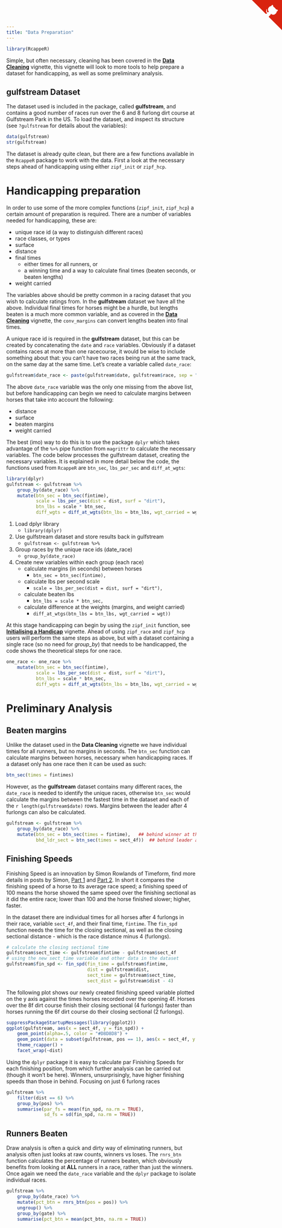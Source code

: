 ```yaml
---
title: "Data Preparation"
---
```


```r
library(RcappeR)
```

Simple, but often necessary, cleaning has been covered in the [**Data Cleaning**](data_cleaning.html) vignette, this vignette will look to more tools to help prepare a dataset for handicapping, as well as some preliminary analysis.

## gulfstream Dataset

The dataset used is included in the package, called **gulfstream**, and contains a good number of races run over the 6 and 8 furlong dirt course at Gulfstream Park in the US.  To load the dataset, and inspect its structure (see `?gulfstream` for details about the variables):

```r
data(gulfstream)
str(gulfstream)
```

The dataset is already quite clean, but there are a few functions available in the `RcappeR` package to work with the data.  First a look at the necessary steps ahead of handicapping using either `zipf_init` or `zipf_hcp`.

# Handicapping preparation

In order to use some of the more complex functions (`zipf_init`, `zipf_hcp`) a certain amount of preparation is required.  There are a number of variables needed for handicapping, these are:

* unique race id (a way to distinguish different races)
* race classes, or types
* surface
* distance
* final times
    + either times for all runners, or
    + a winning time and a way to calculate final times (beaten seconds, or beaten lengths)
* weight carried

The variables above should be pretty common in a racing dataset that you wish to calculate ratings from.  In the **gulfstream** dataset we have all the above.  Individual final times for horses might be a hurdle, but lengths beaten is a much more common variable, and as covered in the [**Data Cleaning**](data_cleaning.html) vignette, the `conv_margins` can convert lengths beaten into final times.

A unique race id is required in the **gulfstream** dataset, but this can be created by concatenating the `date` and `race` variables.  Obviously if a dataset contains races at more than one racecourse, it would be wise to include something about that: you can't have two races being run at the same track, on the same day at the same time.  Let's create a variable called `date_race`:

```r
gulfstream$date_race <- paste(gulfstream$date, gulfstream$race, sep = "_")
```

The above `date_race` variable was the only one missing from the above list, but before handicapping can begin we need to calculate margins between horses that take into account the following:

* distance
* surface
* beaten margins
* weight carried

The best (imo) way to do this is to use the package `dplyr` which takes advantage of the `%>%` pipe function from `magrittr` to calculate the necessary variables.  The code below processes the gulfstream dataset, creating the necessary variables.  It is explained in more detail below the code, the functions used from `RcappeR` are `btn_sec`, `lbs_per_sec` and `diff_at_wgts`:

```r
library(dplyr)
gulfstream <- gulfstream %>%
    group_by(date_race) %>%
    mutate(btn_sec = btn_sec(fintime),
           scale = lbs_per_sec(dist = dist, surf = "dirt"),
           btn_lbs = scale * btn_sec,
           diff_wgts = diff_at_wgts(btn_lbs = btn_lbs, wgt_carried = wgt))
```

1. Load dplyr library
    + `library(dplyr)`
2. Use gulfstream dataset and store results back in gulfstream
    + `gulfstream <- gulfstream %>%`
3. Group races by the unique race ids (date_race)
    + `group_by(date_race)`
4. Create new variables within each group (each race)
    + calculate margins (in seconds) between horses
        + `btn_sec = btn_sec(fintime),`
    + calculate lbs per second scale
        + `scale = lbs_per_sec(dist = dist, surf = "dirt"),`
    + calculate beaten lbs
        + `btn_lbs = scale * btn_sec,`
    + calculate difference at the weights (margins, and weight carried)
        + `diff_at_wtgs(btn_lbs = btn_lbs, wgt_carried = wgt))`

At this stage handicapping can begin by using the `zipf_init` function, see [**Initialising a Handicap**](initialise_a_handicap.html) vignette.  Ahead of using `zipf_race` and `zipf_hcp` users will perform the same steps as above, but with a dataset containing a single race (so no need for _group\_by_) that needs to be handicapped, the code shows the theoretical steps for one race.

```r
one_race <- one_race %>%
    mutate(btn_sec = btn_sec(fintime),
           scale = lbs_per_sec(dist = dist, surf = "dirt"),
           btn_lbs = scale * btn_sec,
           diff_wgts = diff_at_wgts(btn_lbs = btn_lbs, wgt_carried = wgt))
```

# Preliminary Analysis

## Beaten margins

Unlike the dataset used in the **Data Cleaning** vignette we have individual times for all runners, but no margins in seconds.  The `btn_sec` function can calculate margins between horses, necessary when handicapping races.  If a dataset only has one race then it can be used as such:

```r
btn_sec(times = fintimes)
```

However, as the **gulfstream** dataset contains many different races, the `date_race` is needed to identify the unique races, otherwise `btn_sec` would calculate the margins between the fastest time in the dataset and each of the `r length(gulfstream$date)` rows.  Margins between the leader after 4 furlongs can also be calculated.

```r
gulfstream <- gulfstream %>%
    group_by(date_race) %>%
    mutate(btn_sec = btn_sec(times = fintime),   ## behind winner at the finish
           bhd_ldr_sect = btn_sec(times = sect_4f))  ## behind leader at the 4 furlong sectional
```

## Finishing Speeds

Finishing Speed is an innovation by Simon Rowlands of Timeform, find more details in posts by Simon, [Part 1](https://www.timeform.com/Racing/Articles/An_introduction_to_Sectional_Timing_Part_1) and [Part 2](https://www.timeform.com/Racing/Articles/An_introduction_to_Sectional_Timing_Part_2).  In short it compares the finishing speed of a horse to its average race speed; a finishing speed of 100 means the horse showed the same speed over the finishing sectional as it did the entire race; lower than 100 and the horse finished slower; higher, faster.

In the dataset there are individual times for all horses after 4 furlongs in their race, variable `sect_4f`, and their final time, `fintime`.  The `fin_spd` function needs the time for the closing sectional, as well as the closing sectional distance - which is the race distance minus 4 (furlongs).

```r
# calculate the closing sectional time
gulfstream$sect_time <- gulfstream$fintime - gulfstream$sect_4f
# using the new sect_time variable and other data in the dataset
gulfstream$fin_spd <- fin_spd(fin_time = gulfstream$fintime,
                              dist = gulfstream$dist,
                              sect_time = gulfstream$sect_time,
                              sect_dist = gulfstream$dist - 4)
```

The following plot shows our newly created finishing speed variable plotted on the y axis against the times horses recorded over the opening 4f.  Horses over the 8f dirt course finish their closing sectional (4 furlongs) faster than horses running the 6f dirt course do their closing sectional (2 furlongs).

```r
suppressPackageStartupMessages(library(ggplot2))
ggplot(gulfstream, aes(x = sect_4f, y = fin_spd)) +
    geom_point(alpha=.5, color = "#D8D8D8") +
    geom_point(data = subset(gulfstream, pos == 1), aes(x = sect_4f, y = fin_spd), col="#D9220F", alpha = .65) +
    theme_rcapper() +
    facet_wrap(~dist)
```

Using the `dplyr` package it is easy to calculate par Finishing Speeds for each finishing position, from which further analysis can be carried out (though it won't be here).  Winners, unsurprisingly, have higher finishing speeds than those in behind.  Focusing on just 6 furlong races

```r
gulfstream %>%
    filter(dist == 6) %>%
    group_by(pos) %>%
    summarise(par_fs = mean(fin_spd, na.rm = TRUE),
              sd_fs = sd(fin_spd, na.rm = TRUE))
```

## Runners Beaten

Draw analysis is often a quick and dirty way of eliminating runners, but analysis often just looks at raw counts, winners vs loses.  The `rnrs_btn` function calculates the percentage of runners beaten, which obviously benefits from looking at **ALL** runners in a race, rather than just the winners.  Once again we need the `date_race` variable and the `dplyr` package to isolate individual races.

```r
gulfstream %>%
    group_by(date_race) %>%
    mutate(pct_btn = rnrs_btn(pos = pos)) %>%
    ungroup() %>%
    group_by(gate) %>%
    summarise(pct_btn = mean(pct_btn, na.rm = TRUE))
```

<a href="https://github.com/durtal/RcappeR" class="github-corner"><svg width="80" height="80" viewBox="0 0 250 250" style="fill:#d9230f; color:#fcfcfc; position: absolute; top: 0; border: 0; right: 0;"><path d="M0,0 L115,115 L130,115 L142,142 L250,250 L250,0 Z"></path><path d="M128.3,109.0 C113.8,99.7 119.0,89.6 119.0,89.6 C122.0,82.7 120.5,78.6 120.5,78.6 C119.2,72.0 123.4,76.3 123.4,76.3 C127.3,80.9 125.5,87.3 125.5,87.3 C122.9,97.6 130.6,101.9 134.4,103.2" fill="currentColor" style="transform-origin: 130px 106px;" class="octo-arm"></path><path d="M115.0,115.0 C114.9,115.1 118.7,116.5 119.8,115.4 L133.7,101.6 C136.9,99.2 139.9,98.4 142.2,98.6 C133.8,88.0 127.5,74.4 143.8,58.0 C148.5,53.4 154.0,51.2 159.7,51.0 C160.3,49.4 163.2,43.6 171.4,40.1 C171.4,40.1 176.1,42.5 178.8,56.2 C183.1,58.6 187.2,61.8 190.9,65.4 C194.5,69.0 197.7,73.2 200.1,77.6 C213.8,80.2 216.3,84.9 216.3,84.9 C212.7,93.1 206.9,96.0 205.4,96.6 C205.1,102.4 203.0,107.8 198.3,112.5 C181.9,128.9 168.3,122.5 157.7,114.1 C157.9,116.9 156.7,120.9 152.7,124.9 L141.0,136.5 C139.8,137.7 141.6,141.9 141.8,141.8 Z" fill="currentColor" class="octo-body"></path></svg></a><style>.github-corner:hover .octo-arm{animation:octocat-wave 560ms ease-in-out}@keyframes octocat-wave{0%,100%{transform:rotate(0)}20%,60%{transform:rotate(-25deg)}40%,80%{transform:rotate(10deg)}}@media (max-width:500px){.github-corner:hover .octo-arm{animation:none}.github-corner .octo-arm{animation:octocat-wave 560ms ease-in-out}}</style>
